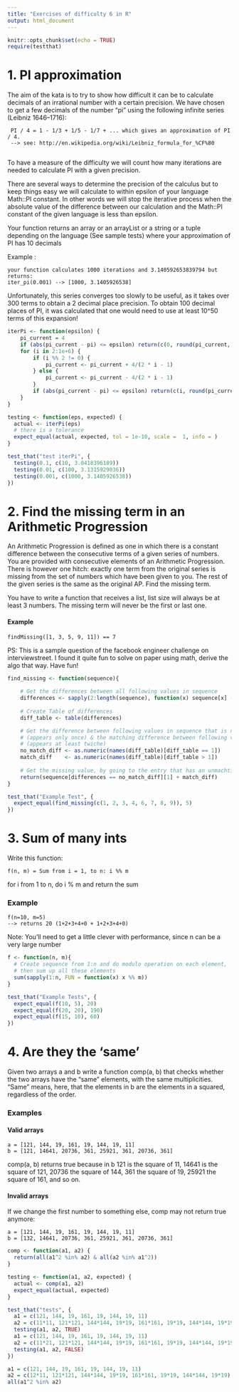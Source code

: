 ```yaml
---
title: "Exercises of difficulty 6 in R"
output: html_document
---
```


```r
knitr::opts_chunk$set(echo = TRUE)
require(testthat)
```

# 1. PI approximation

The aim of the kata is to try to show how difficult it can be to calculate decimals
of an irrational number with a certain precision. We have chosen to get a few 
decimals of the number "pi" using the following infinite series (Leibniz 1646–1716):

     PI / 4 = 1 - 1/3 + 1/5 - 1/7 + ... which gives an approximation of PI / 4.
     --> see: http://en.wikipedia.org/wiki/Leibniz_formula_for_%CF%80
     

To have a measure of the difficulty we will count how many iterations are needed
to calculate PI with a given precision.

There are several ways to determine the precision of the calculus but to keep 
things easy we will calculate to within epsilon of your language Math::PI constant.
In other words we will stop the iterative process when the absolute value of the 
difference between our calculation and the Math::PI constant of the given language
is less than epsilon.

Your function returns an array or an arrayList or a string or a tuple depending 
on the language (See sample tests) where your approximation of PI has 10 decimals

Example :

    your function calculates 1000 iterations and 3.140592653839794 but returns:
    iter_pi(0.001) --> [1000, 3.1405926538]

Unfortunately, this series converges too slowly to be useful, as it takes over 
300 terms to obtain a 2 decimal place precision. To obtain 100 decimal places of 
PI, it was calculated that one would need to use at least 10^50 terms of this expansion!
```r
iterPi <- function(epsilon) {
    pi_current = 4
    if (abs(pi_current - pi) <= epsilon) return(c(0, round(pi_current, 10)))
    for (i in 2:1e+6) {
        if (i %% 2 != 0) {
            pi_current <- pi_current + 4/(2 * i - 1)
        } else {
            pi_current <- pi_current - 4/(2 * i - 1)
        }
        if (abs(pi_current - pi) <= epsilon) return(c(i, round(pi_current, 10)))
    }
}
```

```r
testing <- function(eps, expected) {
  actual <- iterPi(eps)
  # there is a tolerance
  expect_equal(actual, expected, tol = 1e-10, scale =  1, info = )
}

test_that("test iterPi", {
  testing(0.1, c(10, 3.0418396189))
  testing(0.01, c(100, 3.1315929036))
  testing(0.001, c(1000, 3.1405926538))
})
```
# 2. Find the missing term in an Arithmetic Progression

An Arithmetic Progression is defined as one in which there is a constant difference
between the consecutive terms of a given series of numbers. You are provided with 
consecutive elements of an Arithmetic Progression. There is however one hitch: 
exactly one term from the original series is missing from the set of numbers which
have been given to you. The rest of the given series is the same as the original AP. 
Find the missing term.

You have to write a function that receives a list, list size will always be at 
least 3 numbers. The missing term will never be the first or last one.

#### Example

    findMissing([1, 3, 5, 9, 11]) == 7

PS: This is a sample question of the facebook engineer challenge on interviewstreet. I found it quite fun to solve on paper using math, derive the algo that way. Have fun!
```r
find_missing <- function(sequence){
    
    # Get the differences between all following values in sequence
    differences <- sapply(2:length(sequence), function(x) sequence[x] - sequence[x -1])
    
    # Create Table of differences
    diff_table <- table(differences)

    # Get the difference between following values in sequence that is not matching
    # (appears only once) & the matching difference between following values in sequence 
    # (appears at least twiche)
    no_match_diff <- as.numeric(names(diff_table)[diff_table == 1])
    match_diff    <- as.numeric(names(diff_table)[diff_table > 1])
    
    # Get the missing value, by going to the entry that has an unmachting difference
    return(sequence[differences == no_match_diff][1] + match_diff)
}
```
```r
test_that("Example Test", {
  expect_equal(find_missing(c(1, 2, 3, 4, 6, 7, 8, 9)), 5)
})
```

# 3. Sum of many ints

Write this function: 
    
    f(n, m) = Sum from i = 1, to n: i %% m
    
for i from 1 to n, do i % m and return the sum

### Example

    f(n=10, m=5)
    --> returns 20 (1+2+3+4+0 + 1+2+3+4+0)
    
Note: You'll need to get a little clever with performance, since n can be a very
large number
    
```r
f <- function(n, m){
  # Create sequence from 1:n and do modulo operation on each element,
  # then sum up all these elements
  sum(sapply(1:n, FUN = function(x) x %% m))
}
```

```r
test_that("Example Tests", {
  expect_equal(f(10, 5), 20)
  expect_equal(f(20, 20), 190)
  expect_equal(f(15, 10), 60)
})
```
# 4. Are they the 'same'

Given two arrays a and b write a function comp(a, b) that checks whether the two 
arrays have the "same" elements, with the same multiplicities. 
"Same" means, here, that the elements in b are the elements in a squared, 
regardless of the order.


### Examples
#### Valid arrays

    a = [121, 144, 19, 161, 19, 144, 19, 11]  
    b = [121, 14641, 20736, 361, 25921, 361, 20736, 361]

comp(a, b) returns true because in b 121 is the square of 11, 14641 is the square
of 121, 20736 the square of 144, 361 the square of 19, 25921 the square of 161, 
and so on.


#### Invalid arrays
If we change the first number to something else, comp may not return true anymore:

    a = [121, 144, 19, 161, 19, 144, 19, 11]  
    b = [132, 14641, 20736, 361, 25921, 361, 20736, 361]
    
```r

comp <- function(a1, a2) {
  return(all(a1^2 %in% a2) & all(a2 %in% a1^2))
}
```
   
```r
testing <- function(a1, a2, expected) {
  actual <- comp(a1, a2)
  expect_equal(actual, expected)
}

test_that("tests", {
  a1 = c(121, 144, 19, 161, 19, 144, 19, 11)
  a2 = c(11*11, 121*121, 144*144, 19*19, 161*161, 19*19, 144*144, 19*19)
  testing(a1, a2, TRUE)
  a1 = c(121, 144, 19, 161, 19, 144, 19, 11)
  a2 = c(11*21, 121*121, 144*144, 19*19, 161*161, 19*19, 144*144, 19*19)
  testing(a1, a2, FALSE)
})
```
```r
a1 = c(121, 144, 19, 161, 19, 144, 19, 11)
a2 = c(12*11, 121*121, 144*144, 19*19, 161*161, 19*19, 144*144, 19*19)
all(a1^2 %in% a2)
```

    